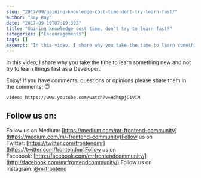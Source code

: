```yaml
---
slug: "2017/09/gaining-knowledge-cost-time-dont-try-learn-fast/"
author: "Ray Ray"
date: "2017-09-19T07:19:39Z"
title: "Gaining knowledge cost time, don't try to learn fast!"
categories: ["Encouragements"]
tags: []
excerpt: "In this video, I share why you take the time to learn something new and not try to learn things fas..."
---
```


In this video, I share why you take the time to learn something new and not try to learn things fast as a Developer.

Enjoy! If you have comments, questions or opinions please share them in the comments! 😇

`video: https://www.youtube.com/watch?v=HdhQpjQ1ViM`

<script src="//widget.manychat.com/493241460881733.js" async="async"></script>

<div class="mcwidget-embed" data-widget-id="528016"></div>

## Follow us on:

Follow us on Medium: [https://medium.com/mr-frontend-community](https://medium.com/mr-frontend-community)Follow us on Twitter: [https://twitter.com/frontendmr](https://twitter.com/frontendmr)Follow us on Facebook: [http://facebook.com/mrfrontendcommunity/](http://facebook.com/mrfrontendcommunity/)
Follow us on Instagram: [@mrfrontend](http://instagram.com/mrfrontend)